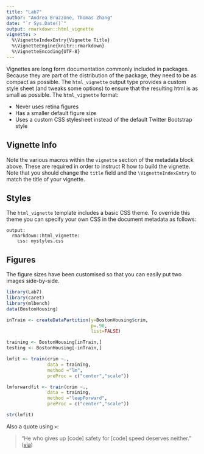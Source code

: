 ```yaml
---
title: "Lab7"
author: "Andrea Bruzzone, Thomas Zhang"
date: "`r Sys.Date()`"
output: rmarkdown::html_vignette
vignette: >
  %\VignetteIndexEntry{Vignette Title}
  %\VignetteEngine{knitr::rmarkdown}
  %\VignetteEncoding{UTF-8}
---
```


Vignettes are long form documentation commonly included in packages. Because they are part of the distribution of the package, they need to be as compact as possible. The `html_vignette` output type provides a custom style sheet (and tweaks some options) to ensure that the resulting html is as small as possible. The `html_vignette` format:

- Never uses retina figures
- Has a smaller default figure size
- Uses a custom CSS stylesheet instead of the default Twitter Bootstrap style

## Vignette Info

Note the various macros within the `vignette` section of the metadata block above. These are required in order to instruct R how to build the vignette. Note that you should change the `title` field and the `\VignetteIndexEntry` to match the title of your vignette.

## Styles

The `html_vignette` template includes a basic CSS theme. To override this theme you can specify your own CSS in the document metadata as follows:

    output: 
      rmarkdown::html_vignette:
        css: mystyles.css

## Figures

The figure sizes have been customised so that you can easily put two images side-by-side. 

```r
library(Lab7)
library(caret)
library(mlbench)
data(BostonHousing)
```


```r
inTrain <- createDataPartition(y=BostonHousing$crim,
                               p=.90,
                               list=FALSE)

training <- BostonHousing[inTrain,]
testing <- BostonHousing[-inTrain,]

lmfit <- train(crim ~.,
               data = training,
               method ="lm",
               preProc = c("center","scale"))

lmforwardfit <- train(crim ~.,
               data = training,
               method ="leapForward",
               preProc = c("center","scale"))

str(lmfit)
```

Also a quote using `>`:

> "He who gives up [code] safety for [code] speed deserves neither."
([via](https://twitter.com/hadleywickham/status/504368538874703872))
